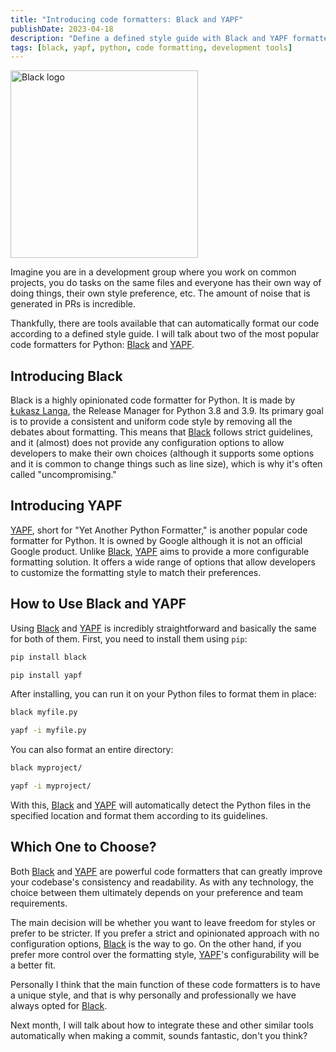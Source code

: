 ```yaml
---
title: "Introducing code formatters: Black and YAPF"
publishDate: 2023-04-18
description: "Define a defined style guide with Black and YAPF formatters for Python and forget about inconsistencies"
tags: [black, yapf, python, code formatting, development tools]
---
```



<div className="flex justify-center">
	<Image src={black_logo} alt="Black logo" width="300px" />
</div>


Imagine you are in a development group where you work on common projects, you do tasks on the same files and everyone has their own way of doing things, their own style preference, etc. The amount of noise that is generated in PRs is incredible.

Thankfully, there are tools available that can automatically format our code according to a defined style guide. I will talk about two of the most popular code formatters for Python: [Black](https://black.readthedocs.io/en/stable/) and [YAPF](https://github.com/google/yapf).

## Introducing Black

Black is a highly opinionated code formatter for Python. It is made by [Łukasz Langa](https://lukasz.langa.pl/), the Release Manager for Python 3.8 and 3.9. Its primary goal is to provide a consistent and uniform code style by removing all the debates about formatting. This means that [Black](https://black.readthedocs.io/en/stable/) follows strict guidelines, and it (almost) does not provide any configuration options to allow developers to make their own choices (although it supports some options and it is common to change things such as line size), which is why it's often called "uncompromising."

## Introducing YAPF

[YAPF](https://github.com/google/yapf), short for "Yet Another Python Formatter," is another popular code formatter for Python. It is owned by Google although it is not an official Google product. Unlike [Black](https://black.readthedocs.io/en/stable/), [YAPF](https://github.com/google/yapf) aims to provide a more configurable formatting solution. It offers a wide range of options that allow developers to customize the formatting style to match their preferences.

## How to Use Black and YAPF

Using [Black](https://black.readthedocs.io/en/stable/) and [YAPF](https://github.com/google/yapf) is incredibly straightforward and basically the same for both of them. First, you need to install them using `pip`:

``` bash
pip install black

pip install yapf
```

After installing, you can run it on your Python files to format them in place:

``` bash
black myfile.py

yapf -i myfile.py
```

You can also format an entire directory:

``` bash
black myproject/

yapf -i myproject/
```

With this, [Black](https://black.readthedocs.io/en/stable/) and [YAPF](https://github.com/google/yapf) will automatically detect the Python files in the specified location and format them according to its guidelines.

## Which One to Choose?

Both [Black](https://black.readthedocs.io/en/stable/) and [YAPF](https://github.com/google/yapf) are powerful code formatters that can greatly improve your codebase's consistency and readability. As with any technology, the choice between them ultimately depends on your preference and team requirements.

The main decision will be whether you want to leave freedom for styles or prefer to be stricter. If you prefer a strict and opinionated approach with no configuration options, [Black](https://black.readthedocs.io/en/stable/) is the way to go. On the other hand, if you prefer more control over the formatting style, [YAPF](https://github.com/google/yapf)'s configurability will be a better fit.

Personally I think that the main function of these code formatters is to have a unique style, and that is why personally and professionally we have always opted for [Black](https://black.readthedocs.io/en/stable/).

Next month, I will talk about how to integrate these and other similar tools automatically when making a commit, sounds fantastic, don't you think?